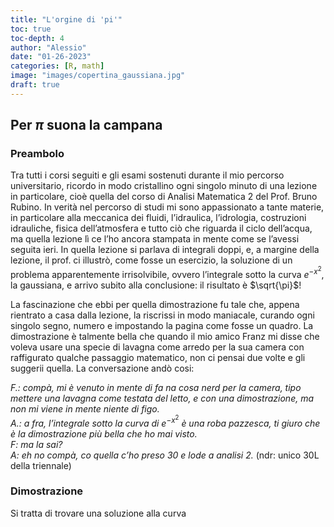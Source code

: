 ```yaml
---
title: "L'orgine di 'pi'"
toc: true
toc-depth: 4
author: "Alessio"
date: "01-26-2023"
categories: [R, math]
image: "images/copertina_gaussiana.jpg"
draft: true
---
```


## Per $\pi$ suona la campana

### Preambolo

Tra tutti i corsi seguiti e gli esami sostenuti durante il mio percorso universitario, ricordo in modo cristallino ogni singolo minuto di una lezione in particolare, cioè quella del corso di Analisi Matematica 2 del Prof. Bruno Rubino. In verità nel percorso di studi mi sono appassionato a tante materie, in particolare alla meccanica dei fluidi, l'idraulica, l'idrologia, costruzioni idrauliche, fisica dell'atmosfera e tutto ciò che riguarda il ciclo dell'acqua, ma quella lezione lì ce l'ho ancora stampata in mente come se l'avessi seguita ieri. In quella lezione si parlava di integrali doppi, e, a margine della lezione, il prof. ci illustrò, come fosse un esercizio, la soluzione di un problema apparentemente irrisolvibile, ovvero l'integrale sotto la curva $e^{-x^2}$, la gaussiana, e arrivo subito alla conclusione: il risultato è $\sqrt{\pi}$!

La fascinazione che ebbi per quella dimostrazione fu tale che, appena rientrato a casa dalla lezione, la riscrissi in modo maniacale, curando ogni singolo segno, numero e impostando la pagina come fosse un quadro. La dimostrazione è talmente bella che quando il mio amico Franz mi disse che voleva usare una specie di lavagna come arredo per la sua camera con raffigurato qualche passaggio matematico, non ci pensai due volte e gli suggerii quella. La conversazione andò cosi:

*F.: compà, mi è venuto in mente di fa na cosa nerd per la camera, tipo mettere una lavagna come testata del letto, e con una dimostrazione, ma non mi viene in mente niente di figo.*<br> *A.: a fra, l'integrale sotto la curva di* $e^{-x^2}$ *è una roba pazzesca, ti giuro che è la dimostrazione più bella che ho mai visto.*<br> *F: ma la sai?* <br> *A: eh no compà, co quella c'ho preso 30 e lode a analisi 2.* (ndr: unico 30L della triennale)

### Dimostrazione

Si tratta di trovare una soluzione alla curva

